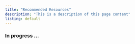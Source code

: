 ```yaml
---
title: "Recommended Resources"
description: "This is a description of this page content"
listing: default
---
```


### In progress ...
